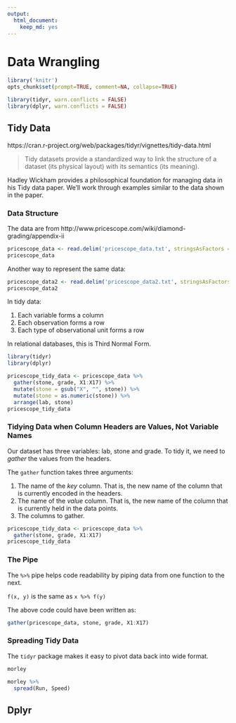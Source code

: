 ```yaml
---
output: 
  html_document: 
    keep_md: yes
---
```

# Data Wrangling

```r
library('knitr')
opts_chunk$set(prompt=TRUE, comment=NA, collapse=TRUE)

library(tidyr, warn.conflicts = FALSE)
library(dplyr, warn.conflicts = FALSE)
```

## Tidy Data

https://cran.r-project.org/web/packages/tidyr/vignettes/tidy-data.html

> Tidy datasets provide a standardized way to link the structure of a dataset (its physical layout) with its semantics (its meaning).

Hadley Wickham provides a philosophical foundation for managing data in his Tidy data paper. We'll work through examples similar to the data shown in the paper.

### Data Structure

The data are from http://www.pricescope.com/wiki/diamond-grading/appendix-ii

```r
pricescope_data <- read.delim('pricescope_data.txt', stringsAsFactors = FALSE)
pricescope_data
```

Another way to represent the same data:

```r
pricescope_data2 <- read.delim('pricescope_data2.txt', stringsAsFactors = FALSE)
pricescope_data2
```

In tidy data:

1. Each variable forms a column
2. Each observation forms a row
3. Each type of observational unit forms a row

In relational databases, this is Third Normal Form.

```r
library(tidyr)
library(dplyr)

pricescope_tidy_data <- pricescope_data %>%
  gather(stone, grade, X1:X17) %>%
  mutate(stone = gsub("X", "", stone)) %>%
  mutate(stone = as.numeric(stone)) %>%
  arrange(lab, stone)
pricescope_tidy_data
```

### Tidying Data when Column Headers are Values, Not Variable Names

Our dataset has three variables: lab, stone and grade. To tidy it, we need to _gather_ the values from the headers.

The `gather` function takes three arguments:

1. The name of the _key_ column. That is, the new name of the column that is currently encoded in the headers.
2. The name  of the _value_ column. That is, the new name of the column that is currently held in the data points.
3. The columns to gather.

```r
pricescope_tidy_data <- pricescope_data %>%
  gather(stone, grade, X1:X17)
pricescope_tidy_data
```

### The Pipe

The `%>%` pipe helps code readability by piping data from one function to the next.

`f(x, y)` is the same as `x %>% f(y)`

The above code could have been written as:

```r
gather(pricescope_data, stone, grade, X1:X17)
```

### Spreading Tidy Data

The `tidyr` package makes it easy to pivot data back into wide format.

```r
morley

morley %>%
  spread(Run, Speed)
```

## Dplyr